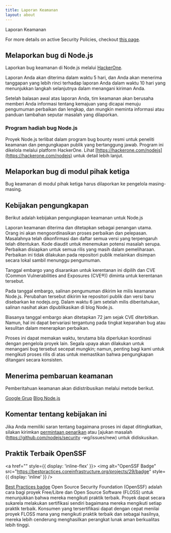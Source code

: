 ```yaml
---
title: Laporan Keamanan
layout: about
---
```


Laporan Keamanan

For more details on active Security Policies, checkout [this page](https://github.com/nodejs/node/security/policy).

## Melaporkan bug di Node.js

Laporkan bug keamanan di Node.js melalui [HackerOne](https://hackerone.com/nodejs).

Laporan Anda akan diterima dalam waktu 5 hari, dan Anda akan menerima tanggapan yang lebih rinci terhadap laporan Anda dalam waktu 10 hari yang menunjukkan langkah selanjutnya dalam menangani kiriman Anda.

Setelah balasan awal atas laporan Anda, tim keamanan akan berusaha memberi Anda informasi tentang kemajuan yang dicapai menuju pengumuman perbaikan dan lengkap, dan mungkin meminta informasi atau panduan tambahan seputar masalah yang dilaporkan.

### Program hadiah bug Node.js

Proyek Node.js terlibat dalam program bug bounty resmi untuk peneliti keamanan dan pengungkapan publik yang bertanggung jawab. Program ini dikelola melalui platform HackerOne. Lihat [https://hackerone.com/nodejs](https://hackerone.com/nodejs) untuk detail lebih lanjut.

## Melaporkan bug di modul pihak ketiga

Bug keamanan di modul pihak ketiga harus dilaporkan ke pengelola masing-masing.

## Kebijakan pengungkapan

Berikut adalah kebijakan pengungkapan keamanan untuk Node.js

Laporan keamanan diterima dan ditetapkan sebagai penangan utama. Orang ini akan mengoordinasikan proses perbaikan dan pelepasan. Masalahnya telah dikonfirmasi dan daftar semua versi yang terpengaruh telah ditentukan. Kode diaudit untuk menemukan potensi masalah serupa. Perbaikan disiapkan untuk semua rilis yang masih dalam pemeliharaan. Perbaikan ini tidak dilakukan pada repositori publik melainkan disimpan secara lokal sambil menunggu pengumuman.

Tanggal embargo yang disarankan untuk kerentanan ini dipilih dan CVE (Common Vulnerabilities and Exposures (CVE®)) diminta untuk kerentanan tersebut.

Pada tanggal embargo, salinan pengumuman dikirim ke milis keamanan Node.js. Perubahan tersebut dikirim ke repositori publik dan versi baru disebarkan ke nodejs.org. Dalam waktu 6 jam setelah milis diberitahukan, salinan nasihat akan dipublikasikan di blog Node.js.

Biasanya tanggal embargo akan ditetapkan 72 jam sejak CVE diterbitkan. Namun, hal ini dapat bervariasi tergantung pada tingkat keparahan bug atau kesulitan dalam menerapkan perbaikan.

Proses ini dapat memakan waktu, terutama bila diperlukan koordinasi dengan pengelola proyek lain. Segala upaya akan dilakukan untuk menangani bug tersebut secepat mungkin; namun, penting bagi kami untuk mengikuti proses rilis di atas untuk memastikan bahwa pengungkapan ditangani secara konsisten.

## Menerima pembaruan keamanan

Pemberitahuan keamanan akan didistribusikan melalui metode berikut.

[Google Grup](https://groups.google.com/group/nodejs-sec)
[Blog Node.js](/blog)

## Komentar tentang kebijakan ini

Jika Anda memiliki saran tentang bagaimana proses ini dapat ditingkatkan, silakan kirimkan [permintaan penarikan](https://github.com/nodejs/nodejs.org) atau [ajukan masalah (https://github.com/nodejs/security -wg/issues/new) untuk didiskusikan.

## Praktik Terbaik OpenSSF

<a href="" style={{ display: 'inline-flex' }}>
<img alt="OpenSSF Badge" src="https://bestpractices.coreinfrastructure.org/projects/29/badge" style={{ display: 'inline' }} />
</a>

[Best Practices badge](https://github.com/coreinfrastructure/best-practices-badge) Open Source Security Foundation (OpenSSF) adalah cara bagi proyek Free/Libre dan Open Source Software (FLOSS) untuk menunjukkan bahwa mereka mengikuti praktik terbaik. Proyek dapat secara sukarela melakukan sertifikasi sendiri bagaimana mereka mengikuti setiap praktik terbaik. Konsumen yang tersertifikasi dapat dengan cepat menilai proyek FLOSS mana yang mengikuti praktik terbaik dan sebagai hasilnya, mereka lebih cenderung menghasilkan perangkat lunak aman berkualitas lebih tinggi.
